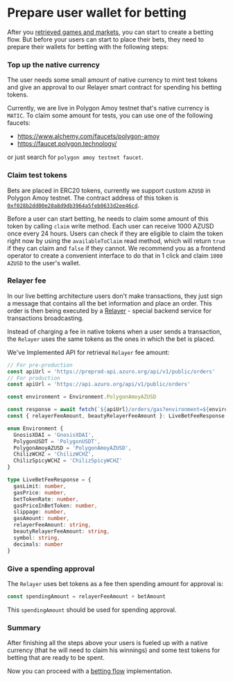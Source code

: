 
# Prepare user wallet for betting

After you [retrieved games and markets](/hub/apps/guides/advanced/live/data-retrieval), you can start to create a betting flow.
But before your users can start to place their bets, they need to prepare their wallets for betting with the following steps:

### Top up the native currency

The user needs some small amount of native currency to mint test tokens and give an approval to our Relayer smart contract for spending his betting tokens.

Currently, we are live in Polygon Amoy testnet that's native currency is `MATIC`.
To claim some amount for tests, you can use one of the following faucets:

- https://www.alchemy.com/faucets/polygon-amoy
- https://faucet.polygon.technology/

or just search for `polygon amoy testnet faucet`.

### Claim test tokens

Bets are placed in ERC20 tokens, currently we support custom `AZUSD` in Polygon Amoy testnet.
The contract address of this token is [`0xf028b2dd00e20a8d9db3964a5feb0633d2ee46cd`](https://amoy.polygonscan.com/address/0xf028b2dd00e20a8d9db3964a5feb0633d2ee46cd).

Before a user can start betting, he needs to claim some amount of this token by calling `claim` write method.
Each user can receive 1000 AZUSD once every 24 hours. Users can check if they are eligible to claim the token
right now by using the `availableToClaim` read method, which will return `true` if they can claim and `false`
if they cannot.
We recommend you as a frontend operator to create a convenient interface to do that in 1 click and claim
`1000 AZUSD` to the user's wallet.

### Relayer fee

In our live betting architecture users don't make transactions, they just sign a message that contains all the bet information and place an order.
This order is then being executed by a [Relayer](/contracts/live-relayer) - special backend service for transactions broadcasting. 

Instead of charging a fee in native tokens when a user sends a transaction, the `Relayer` uses the same tokens as the ones in which the bet is placed.

We've Implemented API for retrieval `Relayer` fee amount:

```ts
// For pre-production
const apiUrl = 'https://preprod-api.azuro.org/api/v1/public/orders'
// For production
const apiUrl = 'https://api.azuro.org/api/v1/public/orders'

const environment = Environment.PolygonAmoyAZUSD

const response = await fetch(`${apiUrl}/orders/gas?environment=${environment}`)
const { relayerFeeAmount, beautyRelayerFeeAmount }: LiveBetFeeResponse = await response.json()

enum Environment {
  GnosisXDAI = 'GnosisXDAI',
  PolygonUSDT = 'PolygonUSDT',
  PolygonAmoyAZUSD = 'PolygonAmoyAZUSD',
  ChilizWCHZ = 'ChilizWCHZ',
  ChilizSpicyWCHZ = 'ChilizSpicyWCHZ'
}

type LiveBetFeeResponse = {
  gasLimit: number,
  gasPrice: number,
  betTokenRate: number,
  gasPriceInBetToken: number,
  slippage: number,
  gasAmount: number,
  relayerFeeAmount: string,
  beautyRelayerFeeAmount: string,
  symbol: string,
  decimals: number
}
```

### Give a spending approval

The `Relayer` uses bet tokens as a fee then spending amount for approval is:
```ts
const spendingAmount = relayerFeeAmount + betAmount
```

This `spendingAmount` should be used for spending approval.

### Summary

After finishing all the steps above your users is fueled up with a native currency (that he will need to claim his winnings)
and some test tokens for betting that are ready to be spent.

Now you can proceed with a [betting flow](/hub/apps/guides/advanced/live/place-a-bet) implementation.
